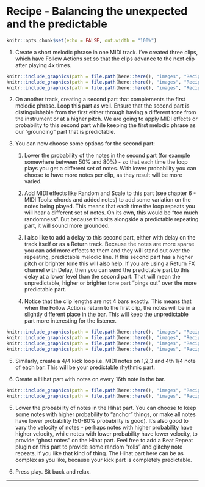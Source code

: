 # Recipe - Balancing the unexpected and the predictable

```r
knitr::opts_chunk$set(echo = FALSE, out.width = "100%")
```

1.  Create a short melodic phrase in one MIDI track. I've created three clips, which have Follow Actions set so that the clips advance to the next clip after playing 4x times.

```r
knitr::include_graphics(path = file.path(here::here(), "images", "Recipe3_Predictable_Clip1.png"))
knitr::include_graphics(path = file.path(here::here(), "images", "Recipe3_Predictable_Clip2.png"))
knitr::include_graphics(path = file.path(here::here(), "images", "Recipe3_Predictable_Clip3.png"))
```

2.  On another track, creating a second part that complements the first melodic phrase. Loop this part as well. Ensure that the second part is distinguishable from the first either through having a different tone from the instrument or at a higher pitch. We are going to apply MIDI effects or probability to this second part while keeping the first melodic phrase as our "grounding" part that is predictable.

3.  You can now choose some options for the second part:

    1.  Lower the probability of the notes in the second part (for example somewhere between 50% and 80%) - so that each time the loop plays you get a different set of notes. With lower probability you can choose to have more notes per clip, as they result will be more varied.

    2.  Add MIDI effects like Random and Scale to this part (see chapter 6 - MIDI Tools: chords and added notes) to add some variation on the notes being played. This means that each time the loop repeats you will hear a different set of notes. On its own, this would be "too much randomness". But because this sits alongside a predictable repeating part, it will sound more grounded.

    3.  I also like to add a delay to this second part, either with delay on the track itself or as a Return track. Because the notes are more sparse you can add more effects to them and they will stand out over the repeating, predictable melodic line. If this second part has a higher pitch or brighter tone this will also help. If you are using a Return FX channel with Delay, then you can send the predictable part to this delay at a lower level than the second part. That will mean the unpredictable, higher or brighter tone part "pings out" over the more predictable part.

    4.  Notice that the clip lengths are not 4 bars exactly. This means that when the Follow Actions return to the first clip, the notes will be in a slightly different place in the bar. This will keep the unpredictable part more interesting for the listener.

```r
knitr::include_graphics(path = file.path(here::here(), "images", "Recipe3_Unpredictable_Clip1.png"))
knitr::include_graphics(path = file.path(here::here(), "images", "Recipe3_Unpredictable_Clip2.png"))
knitr::include_graphics(path = file.path(here::here(), "images", "Recipe3_Unpredictable_Clip3.png"))
knitr::include_graphics(path = file.path(here::here(), "images", "Recipe3_Unpredictable_Plugins.png"))
```

5.  Similarly, create a 4/4 kick loop i.e. MIDI notes on 1,2,3 and 4th 1/4 note of each bar. This will be your predictable rhythmic part.

6.  Create a Hihat part with notes on every 16th note in the bar.

```r
knitr::include_graphics(path = file.path(here::here(), "images", "Recipe3_HH_Clip.png"))
knitr::include_graphics(path = file.path(here::here(), "images", "Recipe3_HH_Plugins.png"))
```

5.  Lower the probability of notes in the Hihat part. You can choose to keep some notes with higher probability to "anchor" things, or make all notes have lower probability (50-80% probability is good). It's also good to vary the velocity of notes - perhaps notes with higher probability have higher velocity, while notes with lower probability have lower velocity, to provide "ghost notes" on the Hihat part. Feel free to add a Beat Repeat plugin on this part to provide some random "rolls" and glitchy note repeats, if you like that kind of thing. The Hihat part here can be as complex as you like, because your kick part is completely predictable.

6.  Press play. Sit back and relax.

------------------------------------------------------------------------
 